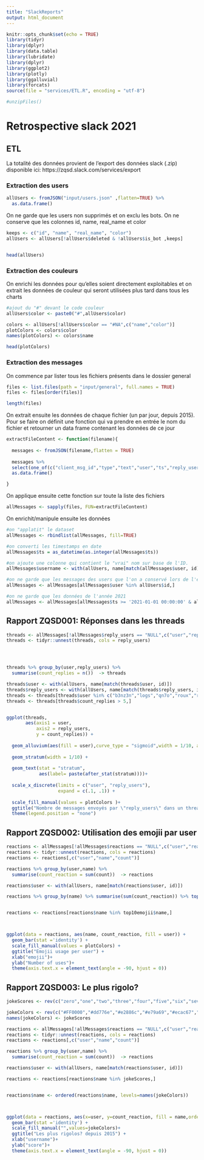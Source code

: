 ```yaml
---
title: "SlackReports"
output: html_document
---
```


```r
knitr::opts_chunk$set(echo = TRUE)
library(tidyr)
library(dplyr)
library(data.table)
library(lubridate)
library(dplyr)
library(ggplot2)
library(plotly)
library(ggalluvial)
library(forcats)
source(file = "services/ETL.R", encoding = "utf-8")

#unzipFiles()
```
# Retrospective slack 2021


## ETL
La totalité des données provient de l'export des données slack (.zip) disponible ici: https://zqsd.slack.com/services/export

### Extraction des users

```r
allUsers <- fromJSON("input/users.json" ,flatten=TRUE) %>%
  as.data.frame()
```

On ne garde que les users non supprimés et on exclu les bots. On ne conserve que les colonnes id, name, real_name et color

```r
keeps <- c("id", "name", "real_name", "color")
allUsers <- allUsers[!allUsers$deleted & !allUsers$is_bot ,keeps]


head(allUsers)
```

### Extraction des couleurs
On enrichi les données pour qu'elles soient directement exploitables et on extrait les données de couleur qui seront utilisées plus tard dans tous les charts

```r
#ajout du "#" devant le code couleur
allUsers$color <- paste0("#",allUsers$color)

colors <- allUsers[!allUsers$color == "#NA",c("name","color")]
plotColors <- colors$color
names(plotColors) <- colors$name

head(plotColors)
```



### Extraction des messages
On commence par lister tous les fichiers présents dans le dossier general


```r
files <- list.files(path = "input/general", full.names = TRUE) 
files <- files[order(files)]

length(files)

```
On extrait ensuite les données de chaque fichier (un par jour, depuis 2015). Pour se faire on définit une fonction qui va prendre en entrée le nom du fichier et retourner un data frame contenant les données de ce jour


```r
extractFileContent <- function(filename){
  
  messages <- fromJSON(filename,flatten = TRUE)
  
  messages %>% 
  select(one_of(c("client_msg_id","type","text","user","ts","reply_users","reactions"))) %>%
  as.data.frame() 

}
```


On applique ensuite cette fonction sur toute la liste des fichiers

```r
allMessages <- sapply(files, FUN=extractFileContent)
```

On enrichit/manipule ensuite les données

```r
#on "applatit" le dataset
allMessages <- rbindlist(allMessages, fill=TRUE)

#on converti les timestamps en date
allMessages$ts = as_datetime(as.integer(allMessages$ts))

#on ajoute une colonne qui contient le "vrai" nom sur base de l'ID.
allMessages$username <- with(allUsers, name[match(allMessages$user, id)])

#on ne garde que les messages des users que l'on a conservé lors de l'étape d'extraction des users
allMessages <- allMessages[allMessages$user %in% allUsers$id,]

#on ne garde que les données de l'année 2021
allMessages <- allMessages[allMessages$ts >= '2021-01-01 00:00:00' & allMessages$ts <= '2021-12-31 00:00:00' ,]


```


## Rapport ZQSD001: Réponses dans les threads

```r
threads <- allMessages[!allMessages$reply_users == "NULL",c("user","reply_users")]
threads <- tidyr::unnest(threads, cols = reply_users)




threads %>% group_by(user,reply_users) %>%
  summarise(count_replies = n())  -> threads

threads$user <- with(allUsers, name[match(threads$user, id)])
threads$reply_users <- with(allUsers, name[match(threads$reply_users, id)])
threads <- threads[threads$user %in% c("b3nz3n","logs","qn7o","roux","rylou","tony","vv","woookash"),]
threads <- threads[threads$count_replies > 5,]


ggplot(threads,
       aes(axis1 = user,
           axis2 = reply_users,
           y = count_replies)) +
  
  geom_alluvium(aes(fill = user),curve_type = "sigmoid",width = 1/10, alpha=0.7) +
  
  geom_stratum(width = 1/10) +
  
  geom_text(stat = "stratum", 
            aes(label= paste(after_stat(stratum))))+
  
  scale_x_discrete(limits = c("user", "reply_users"),
                   expand = c(.1, .1)) +
  
  scale_fill_manual(values = plotColors )+
  ggtitle("Nombre de messages envoyés par \"reply_users\" dans un thread créé par \"user\"")+
  theme(legend.position = "none")
```
## Rapport ZQSD002: Utilisation des emojii par user
```r
  
reactions <- allMessages[!allMessages$reactions == "NULL",c("user","reactions")]
reactions <- tidyr::unnest(reactions, cols = reactions)
reactions <- reactions[,c("user","name","count")]

reactions %>% group_by(user,name) %>%
  summarise(count_reaction = sum(count))  -> reactions

reactions$user <- with(allUsers, name[match(reactions$user, id)])

reactions %>% group_by(name) %>% summarise(sum(count_reaction)) %>% top_n(n = 10) -> top10emojii


reactions <- reactions[reactions$name %in% top10emojii$name,]



ggplot(data = reactions, aes(name, count_reaction, fill = user)) +
  geom_bar(stat ='identity') +
  scale_fill_manual(values = plotColors) +
  ggtitle("Emojii usage per user") +
  xlab("emojii")+
  ylab("Number of uses")+
  theme(axis.text.x = element_text(angle = -90, hjust = 0))
```

## Rapport ZQSD003: Le plus rigolo?
```r
jokeScores <- rev(c("zero","one","two","three","four","five","six","seven","height","nine","keycap_ten"))

jokeColors <- rev(c("#FF0000","#dd776e","#e2886c","#e79a69","#ecac67","#e9b861","#f5ce62","#d4c86a","#b0be6e","#94bd77","#73b87e"))
names(jokeColors) <- jokeScores

reactions <- allMessages[!allMessages$reactions == "NULL",c("user","reactions")]
reactions <- tidyr::unnest(reactions, cols = reactions)
reactions <- reactions[,c("user","name","count")]

reactions %>% group_by(user,name) %>%
  summarise(count_reaction = sum(count))  -> reactions

reactions$user <- with(allUsers, name[match(reactions$user, id)])

reactions <- reactions[reactions$name %in% jokeScores,]


reactions$name <- ordered(reactions$name, levels=names(jokeColors))



ggplot(data = reactions, aes(x=user, y=count_reaction, fill = name,order=name)) +
  geom_bar(stat ='identity') +
  scale_fill_manual("",values=jokeColors)+
  ggtitle("Les plus rigolos? depuis 2015") +
  xlab("username")+
  ylab("score")+
  theme(axis.text.x = element_text(angle = -90, hjust = 0))
```

